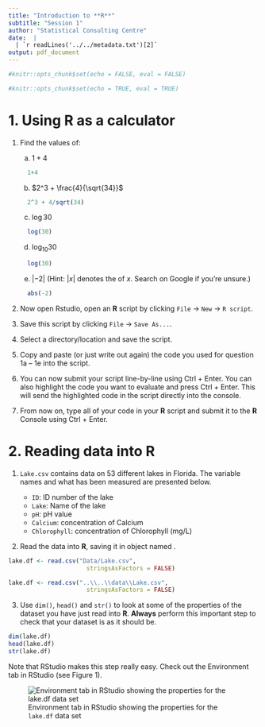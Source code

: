 ```yaml
---
title: "Introduction to **R**"
subtitle: "Session 1"
author: "Statistical Consulting Centre"
date:  |
  | `r readLines('../../metadata.txt')[2]`
output: pdf_document
---
```


```r
#knitr::opts_chunk$set(echo = FALSE, eval = FALSE)

#knitr::opts_chunk$set(echo = TRUE, eval = TRUE)
```

# 1. Using **R** as a calculator

1. Find the values of:

    (a) $1+4$

    ```r
      1+4
    ```
    
    (b) $2^3 + \frac{4}{\sqrt{34}}$
    
    ```r
      2^3 + 4/sqrt(34)
    ```
    
    (c) $\log{30}$
    
    ```r
      log(30)
    ```
    
    (d) $\log_{10}30$
    
    ```r
      log(30)
    ```
    
    (e) $|-2|$ \hspace{0.2cm}(Hint: $|x|$ denotes the \emph{absolute
    value} of $x$. Search on Google if you're unsure.)
    
    ```r
      abs(-2)
    ```

2. Now open Rstudio, open an **R** script by clicking `File` $\rightarrow$ `New` $\rightarrow$ `R script`.
  
3. Save this script by clicking `File` $\rightarrow$ `Save As...`.
  
4. Select a directory/location and save the script.
  
5. Copy and paste (or just write out again) the code you used for question 1a -- 1e into the script. 

6. You can now submit your script line-by-line using Ctrl $+$ Enter. You can also highlight the code you want to evaluate and press Ctrl $+$ Enter. This will send the highlighted code in the script directly into the console.

7. From now on, type all of your code in your **R** script and submit it to the **R** Console using Ctrl $+$ Enter.

# 2. Reading data into **R**

1. `Lake.csv` contains data on 53 different lakes in Florida. The variable names and what has been measured are presented below.

    + `ID`: ID number of the lake
    + `Lake`: Name of the lake
    + `pH`: pH value
    + `Calcium`: concentration of Calcium 
    + `Chlorophyll`: concentration of Chlorophyll (mg/L)

2. Read the data into **R**, saving it in object named \texttt{lake.df}.

```r
lake.df <- read.csv("Data/Lake.csv", 
                      stringsAsFactors = FALSE)

```

```r
lake.df <- read.csv("..\\..\\data\\Lake.csv", 
                      stringsAsFactors = FALSE)
```

3. Use `dim()`, `head()` and `str()` to look at some of the properties of the dataset you have just read into **R**. **Always** perform this important step to check that your dataset is as it should be.

```r
dim(lake.df)
head(lake.df)
str(lake.df)
```

Note that RStudio makes this step really easy. Check out the Environment tab in RStudio (see Figure 1).

![Environment tab in RStudio showing the properties for the `lake.df` data set](../Slides/Figure/dataframe_info.png)


